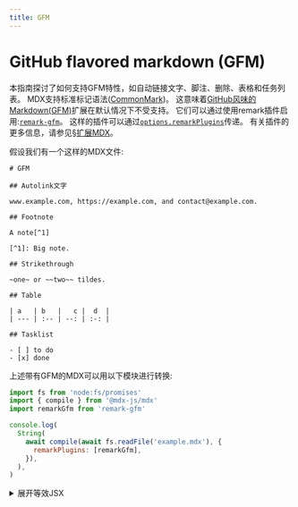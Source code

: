 ```yaml
---
title: GFM
---
```


# GitHub flavored markdown (GFM)

本指南探讨了如何支持GFM特性，如自动链接文字、脚注、删除、表格和任务列表。
MDX支持标准标记语法([CommonMark][])。
这意味着[GitHub风味的Markdown(GFM)][GFM]扩展在默认情况下不受支持。
它们可以通过使用remark插件启用:[`remark-gfm`][remark-gfm]。
这样的插件可以通过[`options.remarkPlugins`][options-remark-plugins]传递。
有关插件的更多信息，请参见[§扩展MDX][extend]。

假设我们有一个这样的MDX文件:

```mdx title="example.mdx"
# GFM

## Autolink文字

www.example.com, https://example.com, and contact@example.com.

## Footnote

A note[^1]

[^1]: Big note.

## Strikethrough

~one~ or ~~two~~ tildes.

## Table

| a   | b   |   c |  d  |
| --- | :-- | --: | :-: |

## Tasklist

- [ ] to do
- [x] done
```

上述带有GFM的MDX可以用以下模块进行转换:

```js title="example.js"
import fs from 'node:fs/promises'
import { compile } from '@mdx-js/mdx'
import remarkGfm from 'remark-gfm'

console.log(
  String(
    await compile(await fs.readFile('example.mdx'), {
      remarkPlugins: [remarkGfm],
    }),
  ),
)
```

<details>
  <summary>展开等效JSX</summary>

```jsx title="output.jsx"
<>
  <h1>GFM</h1>
  <h2>Autolink literals</h2>
  <p>
    <a href="http://www.example.com">www.example.com</a>,
    <a href="https://example.com">https://example.com</a>, and
    <a href="mailto:contact@example.com">contact@example.com</a>.
  </p>
  <h2>Footnote</h2>
  <p>
    A note
    <sup>
      <a
        href="#user-content-fn-1"
        id="user-content-fnref-1"
        data-footnote-ref
        aria-describedby="footnote-label"
      >
        1
      </a>
    </sup>
  </p>
  <h2>Strikethrough</h2>
  <p>
    <del>one</del> or <del>two</del> tildes.
  </p>
  <h2>Table</h2>
  <table>
    <thead>
      <tr>
        <th>a</th>
        <th align="left">b</th>
        <th align="right">c</th>
        <th align="center">d</th>
      </tr>
    </thead>
  </table>
  <h2>Tasklist</h2>
  <ul className="contains-task-list">
    <li className="task-list-item">
      <input type="checkbox" disabled /> to do
    </li>
    <li className="task-list-item">
      <input type="checkbox" checked disabled /> done
    </li>
  </ul>
  <section data-footnotes className="footnotes">
    <h2 id="footnote-label" className="sr-only">
      Footnotes
    </h2>
    <ol>
      <li id="user-content-fn-1">
        <p>
          Big note.
          <a
            href="#user-content-fnref-1"
            data-footnote-backref
            className="data-footnote-backref"
            aria-label="Back to content"
          >
            ↩
          </a>
        </p>
      </li>
    </ol>
  </section>
</>
```

</details>

[commonmark]: https://spec.commonmark.org/current/
[gfm]: https://github.github.com/gfm/
[remark-gfm]: https://github.com/remarkjs/remark-gfm
[options-remark-plugins]: /packages/mdx/#optionsremarkplugins
[extend]: /docs/extending-mdx/
